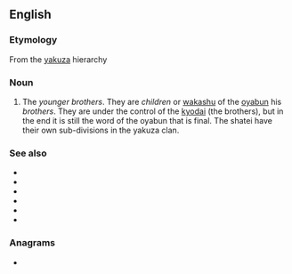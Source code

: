==English==

===Etymology===
From the {{etyl|ja|en}} [[yakuza]] hierarchy

===Noun===
{{en-noun|shatei}}

# The ''younger brothers''. They are ''children'' or [[wakashu]] of the [[oyabun]] his ''brothers''. They are under the control of the [[kyodai]] (the brothers), but in the end it is still the word of the oyabun that is final. The shatei have their own sub-divisions in the yakuza clan.

===See also===
* {{l|en|yakuza}}
* {{l|en|oyabun}}
* {{l|en|waka gashira}}
* {{l|en|wakashu}}
* {{l|en|shatei gashira}}
* {{l|en|kyodai}}

===Anagrams===
* {{anagrams|en|Hestia|saithe}}
